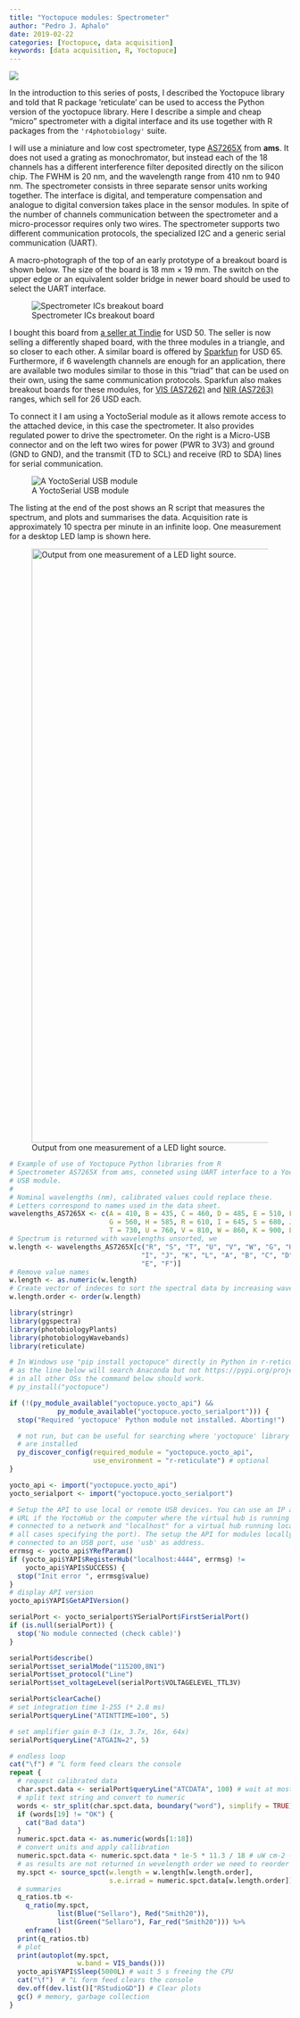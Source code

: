 ```yaml
---
title: "Yoctopuce modules: Spectrometer"
author: "Pedro J. Aphalo"
date: 2019-02-22
categories: [Yoctopuce, data acquisition]
keywords: [data acquisition, R, Yoctopuce]
---
```


[![](yoctopuce-logo.png)](https://www.yoctopuce.com/){fig-align="left"}

In the introduction to this series of posts, I described the Yoctopuce library and told that R package 'reticulate' can be used to access the Python version of the yoctopuce library. Here I describe a simple and cheap "micro" spectrometer with a digital interface and its use together with R packages from the `'r4photobiology'` suite.

I will use a miniature and low cost spectrometer, type [AS7265X](https://ams.com/as7265x) from **ams**. It does not used a grating as monochromator, but instead each of the 18 channels has a different interference filter deposited directly on the silicon chip. The FWHM is 20 nm, and the wavelength range from 410 nm to 940 nm. The spectrometer consists in three separate sensor units working together. The interface is digital, and temperature compensation and analogue to digital conversion takes place in the sensor modules. In spite of the number of channels communication between the spectrometer and a micro-processor requires only two wires. The spectrometer supports two different communication protocols, the specialized I2C and a generic serial communication (UART).

A macro-photograph of the top of an early prototype of a breakout board is shown below. The size of the board is 18 mm × 19 mm. The switch on the upper edge or an equivalent solder bridge in newer board should be used to select the UART interface.

![Spectrometer ICs breakout board](AS7265X-breakout-large.jpg){fig-alt="photograph" fig-align="center"}

I bought this board from [a seller at Tindie](https://www.tindie.com/products/onehorse/compact-as7265x-spectrometer/) for USD 50. The seller is now selling a differently shaped board, with the three modules in a triangle, and so closer to each other. A similar board is offered by [Sparkfun](https://www.sparkfun.com/products/15050) for USD 65. Furthermore, if 6 wavelength channels are enough for an application, there are available two modules similar to those in this "triad" that can be used on their own, using the same communication protocols. Sparkfun also makes breakout boards for these modules, for [VIS (AS7262)](https://www.sparkfun.com/products/14347) and [NIR (AS7263)](https://www.sparkfun.com/products/14351) ranges, which sell for 26 USD each.

To connect it I am using a YoctoSerial module as it allows remote access to the attached device, in this case the spectrometer. It also provides regulated power to drive the spectrometer. On the right is a Micro-USB connector and on the left two wires for power (PWR to 3V3) and ground (GND to GND), and the transmit (TD to SCL) and receive (RD to SDA) lines for serial communication.

![A YoctoSerial USB module](YoctoSerial-large.jpg){fig-alt="Photograph" fig-align="center"}

The listing at the end of the post shows an R script that measures the spectrum, and plots and summarises the data. Acquisition rate is approximately 10 spectra per minute in an infinite loop. One measurement for a desktop LED lamp is shown here.

![Output from one measurement of a LED light source.](spectrum-1.svg){fig-alt="Data plot" fig-align="center" width="1065"}

```r
# Example of use of Yoctopuce Python libraries from R
# Spectrometer AS7265X from ams, conneted using UART interface to a YoctoSerial
# USB module.
#
# Nominal wavelengths (nm), calibrated values could replace these.
# Letters correspond to names used in the data sheet.
wavelengths_AS7265X <- c(A = 410, B = 435, C = 460, D = 485, E = 510, F = 535,
                         G = 560, H = 585, R = 610, I = 645, S = 680, J = 705,
                         T = 730, U = 760, V = 810, W = 860, K = 900, L = 940)
# Spectrum is returned with wavelengths unsorted, we
w.length <- wavelengths_AS7265X[c("R", "S", "T", "U", "V", "W", "G", "H",
                                 "I", "J", "K", "L", "A", "B", "C", "D",
                                 "E", "F")]
# Remove value names
w.length <- as.numeric(w.length)
# Create vector of indeces to sort the spectral data by increasing wavelength
w.length.order <- order(w.length)

library(stringr)
library(ggspectra)
library(photobiologyPlants)
library(photobiologyWavebands)
library(reticulate)

# In Windows use "pip install yoctopuce" directly in Python in r-reticulate env
# as the line below will search Anaconda but not https://pypi.org/project/yoctopuce/
# in all other OSs the command below should work.
# py_install("yoctopuce")

if (!(py_module_available("yoctopuce.yocto_api") &&
            py_module_available("yoctopuce.yocto_serialport"))) {
  stop("Required 'yoctopuce' Python module not installed. Aborting!")

  # not run, but can be useful for searching where 'yoctopuce' library modules
  # are installed
  py_discover_config(required_module = "yoctopuce.yocto_api",
                     use_environment = "r-reticulate") # optional
}

yocto_api <- import("yoctopuce.yocto_api")
yocto_serialport <- import("yoctopuce.yocto_serialport")

# Setup the API to use local or remote USB devices. You can use an IP address or
# URL if the YoctoHub or the computer where the virtual hub is running is
# connected to a network and "localhost" for a virtual hub running locally (in
# all cases specifying the port). The setup the API for modules locally
# connected to an USB port, use 'usb' as address.
errmsg <- yocto_api$YRefParam()
if (yocto_api$YAPI$RegisterHub("localhost:4444", errmsg) != 
    yocto_api$YAPI$SUCCESS) {
  stop("Init error ", errmsg$value)
}
# display API version
yocto_api$YAPI$GetAPIVersion()

serialPort <- yocto_serialport$YSerialPort$FirstSerialPort()
if (is.null(serialPort)) {
  stop('No module connected (check cable)')
}

serialPort$describe()
serialPort$set_serialMode("115200,8N1")
serialPort$set_protocol("Line")
serialPort$set_voltageLevel(serialPort$VOLTAGELEVEL_TTL3V)

serialPort$clearCache()
# set integration time 1-255 (* 2.8 ms)
serialPort$queryLine("ATINTTIME=100", 5)

# set amplifier gain 0-3 (1x, 3.7x, 16x, 64x)
serialPort$queryLine("ATGAIN=2", 5)

# endless loop
cat("\f") # ^L form feed clears the console
repeat {
  # request calibrated data
  char.spct.data <- serialPort$queryLine("ATCDATA", 100) # wait at most 100ms for result
  # split text string and convert to numeric
  words <- str_split(char.spct.data, boundary("word"), simplify = TRUE)
  if (words[19] != "OK") {
    cat("Bad data")
  }
  numeric.spct.data <- as.numeric(words[1:18])
  # convert units and apply callibration
  numeric.spct.data <- numeric.spct.data * 1e-5 * 11.3 / 18 # uW cm-2 -> W m-2
  # as results are not returned in wevelength order we need to reorder them
  my.spct <- source_spct(w.length = w.length[w.length.order],
                         s.e.irrad = numeric.spct.data[w.length.order])
  # summaries
  q_ratios.tb <-
    q_ratio(my.spct,
            list(Blue("Sellaro"), Red("Smith20")),
            list(Green("Sellaro"), Far_red("Smith20"))) %>%
    enframe()
  print(q_ratios.tb)
  # plot
  print(autoplot(my.spct,
                 w.band = VIS_bands()))
  yocto_api$YAPI$Sleep(5000L) # wait 5 s freeing the CPU
  cat("\f")  # ^L form feed clears the console
  dev.off(dev.list()["RStudioGD"]) # Clear plots
  gc() # memory, garbage collection
}
```
